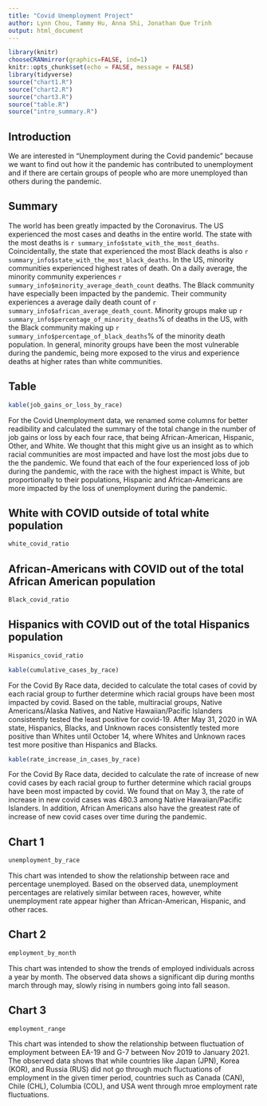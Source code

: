 ```yaml
---
title: "Covid Unemployment Project"
author: Lynn Chou, Tammy Hu, Anna Shi, Jonathan Que Trinh
output: html_document
---
```


```r
library(knitr)
chooseCRANmirror(graphics=FALSE, ind=1)
knitr::opts_chunk$set(echo = FALSE, message = FALSE)
library(tidyverse)
source("chart1.R")
source("chart2.R")
source("chart3.R")
source("table.R")
source("intro_summary.R")
```



## Introduction
We are interested in “Unemployment during the Covid pandemic” because we want
to find out how it the pandemic has contributed to unemployment and if there
are certain groups of people who are more unemployed than others during the
pandemic.



## Summary
The world has been greatly impacted by the Coronavirus. The US experienced the
most cases and deaths in the entire world. The state with the most deaths is
`r summary_info$state_with_the_most_deaths`. Coincidentally, the state that experienced the
most Black deaths is also `r summary_info$state_with_the_most_black_deaths`. In the US, minority
communities experienced highest rates of death. On a daily average, the minority
community experiences `r summary_info$minority_average_death_count` deaths. The Black community
have especially been impacted by the pandemic. Their community experiences a average daily
death count of `r summary_info$african_average_death_count`. Minority groups make up
`r summary_info$percentage_of_minority_deaths`% of deaths in the US, with the Black community making up
`r summary_info$percentage_of_black_deaths`% of the minority death population. In general, minority groups
have been the most vulnerable during the pandemic, being more exposed to the virus and experience
deaths at higher rates than white communities.



## Table

```r
kable(job_gains_or_loss_by_race)
```

For the Covid Unemployment data, we renamed some columns for better
readibility and calculated the summary of the total change in the number of
job gains or loss by each four race, that being African-American, Hispanic,
Other, and White. We thought that this might give us an insight as to
which racial communities are most impacted and have lost the most jobs due to
the the pandemic.
We found that each of the four experienced loss of job during the
pandemic, with the race with the highest impact is White, but proportionally
to their populations, Hispanic and African-Americans are more impacted by the
loss of unemployment during the pandemic.


## White with COVID outside of total white population 

```r
white_covid_ratio
```

## African-Americans with COVID out of the total African American population 

```r
Black_covid_ratio 
```


## Hispanics with COVID out of the total Hispanics population 

```r
Hispanics_covid_ratio
```


```r
kable(cumulative_cases_by_race)
```

For the Covid By Race data, decided to calculate the total cases of covid
by each racial group to further determine which racial groups have been
most impacted by covid. Based on the table, multiracial groups,
Native Americans/Alaska Natives, and Native Hawaiian/Pacific Islanders
consistently tested the least positive for covid-19. After May 31, 2020 in
WA state, Hispanics, Blacks, and Unknown races consistently tested more
positive than Whites until October 14, where Whites and Unknown races
test more positive than Hispanics and Blacks.


```r
kable(rate_increase_in_cases_by_race)
```


For the Covid By Race data, decided to calculate the rate of increase of new
covid cases by each racial group to further determine which racial groups
have been most impacted by covid. We found that on May 3, the rate
of increase in new covid cases was 480.3 among Native Hawaiian/Pacific
Islanders. In addition, African Americans also have the greatest rate of
increase of new covid cases over time during the pandemic.




## Chart 1
```r
unemployment_by_race
```

This chart was intended to show the relationship between race and percentage
unemployed. Based on the observed data, unemployment percentages are relatively
similar between races, however, white unemployment rate appear higher than
African-American, Hispanic, and other races.


## Chart 2
```r
employment_by_month
```

This chart was intended to show the trends of employed individuals across a
year by month. The observed data shows a significant dip during months march
through may, slowly rising in numbers going into fall season.



## Chart 3
```r
employment_range
```

This chart was intended to show the relationship between fluctuation of
employment between EA-19 and G-7 between Nov 2019 to January 2021.
The observed data shows that while countries like Japan (JPN), Korea (KOR),
and Russia (RUS) did not go through much fluctuations of employment in the
given timer period, countries such as Canada (CAN), Chile (CHL), Columbia (COL),
 and USA went through mroe employment rate fluctuations.
